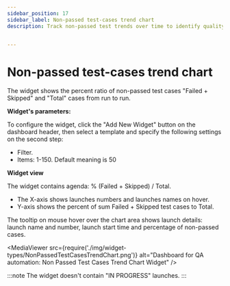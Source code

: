 ```yaml
---
sidebar_position: 17
sidebar_label: Non-passed test-cases trend chart
description: Track non-passed test trends over time to identify quality issues. Monitor failed and skipped test percentages using QA dashboard tool.


---
```


# Non-passed test-cases trend chart

The widget shows the percent ratio of non-passed test cases "Failed + Skipped" and "Total" cases from run to run.

**Widget's parameters:**

To configure the widget, click the "Add New Widget" button on the dashboard header, then select a template and specify the following settings on the second step:

- Filter.
- Items: 1-150. Default meaning is 50

**Widget view**

The widget contains agenda: % (Failed + Skipped) / Total.

- The X-axis shows launches numbers and launches names on hover.
- Y-axis shows the percent of sum Failed + Skipped test cases to Total.

The tooltip on mouse hover over the chart area shows launch details: launch name and number, launch start time and percentage of non-passed cases.

<MediaViewer src={require('./img/widget-types/NonPassedTestCasesTrendChart.png')} alt="Dashboard for QA automation: Non Passed Test Cases Trend Chart Widget" />

:::note
The widget doesn't contain "IN PROGRESS" launches.
:::
